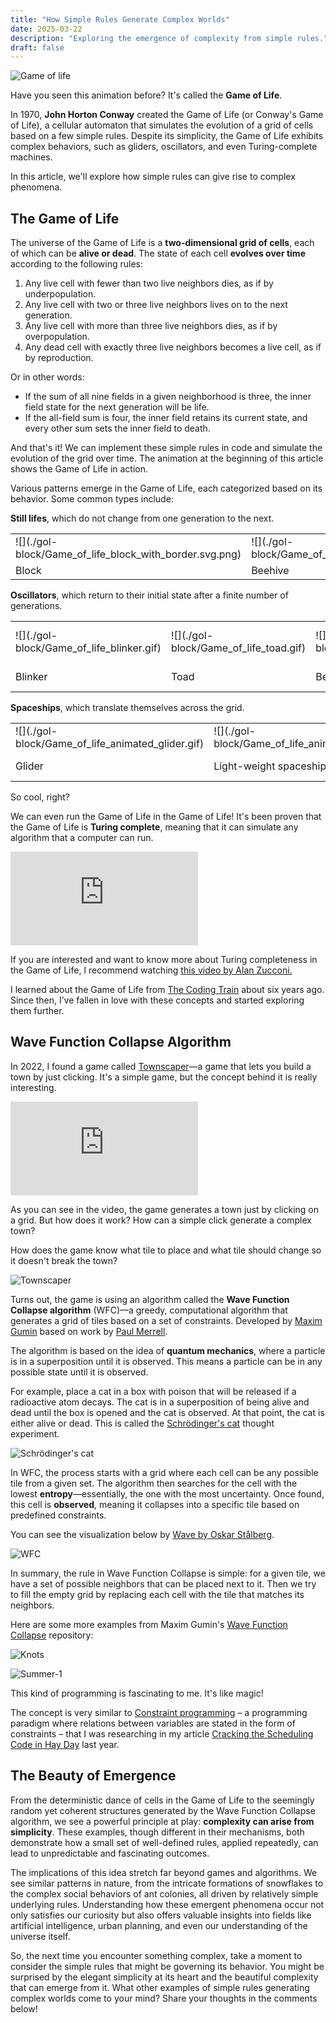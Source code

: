 ```yaml
---
title: "How Simple Rules Generate Complex Worlds"
date: 2025-03-22
description: "Exploring the emergence of complexity from simple rules."
draft: false
---
```


![Game of life](./gol.gif)

Have you seen this animation before? It's called the **Game of Life**.

In 1970, **John Horton Conway** created the Game of Life (or Conway's Game of Life), a cellular automaton that simulates the evolution of a grid of cells based on a few simple rules. Despite its simplicity, the Game of Life exhibits complex behaviors, such as gliders, oscillators, and even Turing-complete machines.

In this article, we'll explore how simple rules can give rise to complex phenomena.

## The Game of Life

The universe of the Game of Life is a **two-dimensional grid of cells**, each of which can be **alive or dead**. The state of each cell **evolves over time** according to the following rules:

1. Any live cell with fewer than two live neighbors dies, as if by underpopulation.
2. Any live cell with two or three live neighbors lives on to the next generation.
3. Any live cell with more than three live neighbors dies, as if by overpopulation.
4. Any dead cell with exactly three live neighbors becomes a live cell, as if by reproduction.

Or in other words:

- If the sum of all nine fields in a given neighborhood is three, the inner field state for the next generation will be life.
- If the all-field sum is four, the inner field retains its current state, and every other sum sets the inner field to death.

And that's it! We can implement these simple rules in code and simulate the evolution of the grid over time. The animation at the beginning of this article shows the Game of Life in action.

Various patterns emerge in the Game of Life, each categorized based on its behavior. Some common types include:

**Still lifes**, which do not change from one generation to the next.

<table class="prose-tr:border-none prose-img:m-0 prose-td:text-center">
  <tr>
    <td>![](./gol-block/Game_of_life_block_with_border.svg.png)</td>
    <td>![](./gol-block/Game_of_life_beehive.svg.png)</td>
    <td>![](./gol-block/Game_of_life_loaf.svg.png)</td>
    <td>![](./gol-block/Game_of_life_boat.svg.png)</td>
    <td>![](./gol-block/Game_of_life_flower.svg.png)</td>
  </tr>
  <tr>
    <td>Block</td>
    <td>Beehive</td>
    <td>Loaf</td>
    <td>Boat</td>
    <td>Tub</td>
  </tr>
</table>

**Oscillators**, which return to their initial state after a finite number of generations.

<table class="prose-tr:border-none prose-img:m-0 prose-td:text-center">
  <tr>
    <td>![](./gol-block/Game_of_life_blinker.gif)</td>
    <td>![](./gol-block/Game_of_life_toad.gif)</td>
    <td>![](./gol-block/Game_of_life_beacon.gif)</td>
    <td>![](./gol-block/Game_of_life_pulsar.gif)</td>
    <td>![](./gol-block/I-Column.gif)</td>
  </tr>
  <tr>
    <td>Blinker</td>
    <td>Toad</td>
    <td>Beacon</td>
    <td>Pulsar</td>
    <td>Penta-decathlon</td>
  </tr>
</table>

**Spaceships**, which translate themselves across the grid.

<table class="prose-tr:border-none prose-img:m-0 prose-td:text-center">
  <tr>
    <td>![](./gol-block/Game_of_life_animated_glider.gif)</td>
    <td>![](./gol-block/Game_of_life_animated_LWSS.gif)</td>
    <td>![](./gol-block/Animated_Mwss.gif)</td>
    <td>![](./gol-block/Animated_Hwss.gif)</td>
  </tr>
  <tr>
    <td>Glider</td>
    <td>Light-weight spaceship (LWSS)</td>
    <td>Middle-weight spaceship (MWSS)</td>
    <td>Heavy-weight spaceship (HWSS)</td>
  </tr>
</table>

So cool, right?

We can even run the Game of Life in the Game of Life! It's been proven that the Game of Life is **Turing complete**, meaning that it can simulate any algorithm that a computer can run.

<iframe
  class="w-full aspect-video"
  src="https://www.youtube.com/embed/xP5-iIeKXE8?si=L7L213HWpasV9e8X"
  title="YouTube video player"
  frameborder="0"
  allow="accelerometer; autoplay; clipboard-write; encrypted-media; gyroscope; picture-in-picture; web-share"
  referrerpolicy="strict-origin-when-cross-origin"
  allowfullscreen
  loading="lazy"
></iframe>

If you are interested and want to know more about Turing completeness in the Game of Life, I recommend watching [this video by Alan Zucconi.](https://youtu.be/Kk2MH9O4pXY?si=5HzphfDG0ZLY-A8b)

I learned about the Game of Life from [The Coding Train](https://youtu.be/FWSR_7kZuYg?si=tkyfWgT1C1k3kJNZ) about six years ago. Since then, I’ve fallen in love with these concepts and started exploring them further.

## Wave Function Collapse Algorithm

In 2022, I found a game called [Townscaper](https://www.townscapergame.com/)—a game that lets you build a town by just clicking. It's a simple game, but the concept behind it is really interesting.

<iframe
  class="w-full aspect-video"
  src="https://www.youtube.com/embed/QtVkteAS15M?si=QMQkzdjeCkJATwOA"
  title="YouTube video player"
  frameborder="0"
  allow="accelerometer; autoplay; clipboard-write; encrypted-media; gyroscope; picture-in-picture; web-share"
  referrerpolicy="strict-origin-when-cross-origin"
  allowfullscreen
  loading="lazy"
></iframe>

As you can see in the video, the game generates a town just by clicking on a grid. But how does it work? How can a simple click generate a complex town?

How does the game know what tile to place and what tile should change so it doesn't break the town?

![Townscaper](./townscaper.gif)

Turns out, the game is using an algorithm called the **Wave Function Collapse algorithm** (WFC)—a greedy, computational algorithm that generates a grid of tiles based on a set of constraints. Developed by [Maxim Gumin](https://github.com/mxgmn) based on work by [Paul Merrell](https://paulmerrell.org/model-synthesis/).

The algorithm is based on the idea of **quantum mechanics**, where a particle is in a superposition until it is observed. This means a particle can be in any possible state until it is observed.

For example, place a cat in a box with poison that will be released if a radioactive atom decays. The cat is in a superposition of being alive and dead until the box is opened and the cat is observed. At that point, the cat is either alive or dead. This is called the [Schrödinger's cat](https://en.wikipedia.org/wiki/Schr%C3%B6dinger%27s_cat) thought experiment.

![Schrödinger's cat](./Schrodingers_cat.webp)

In WFC, the process starts with a grid where each cell can be any possible tile from a given set. The algorithm then searches for the cell with the lowest **entropy**—essentially, the one with the most uncertainty. Once found, this cell is **observed**, meaning it collapses into a specific tile based on predefined constraints.

You can see the visualization below by [Wave by Oskar Stålberg](https://oskarstalberg.com/game/wave/wave.html).

![WFC](./wfc.gif)

In summary, the rule in Wave Function Collapse is simple: for a given tile, we have a set of possible neighbors that can be placed next to it. Then we try to fill the empty grid by replacing each cell with the tile that matches its neighbors.

Here are some more examples from Maxim Gumin's [Wave Function Collapse](https://github.com/mxgmn/WaveFunctionCollapse) repository:

![Knots](./knots.png)

![Summer-1](./summer-1.webp)

This kind of programming is fascinating to me. It's like magic!

The concept is very similar to [Constraint programming](https://en.wikipedia.org/wiki/Constraint_programming) – a programming paradigm where relations between variables are stated in the form of constraints – that I was researching in my article [Cracking the Scheduling Code in Hay Day](/blog/hayday-game-schedule) last year.

## The Beauty of Emergence

From the deterministic dance of cells in the Game of Life to the seemingly random yet coherent structures generated by the Wave Function Collapse algorithm, we see a powerful principle at play: **complexity can arise from simplicity**. These examples, though different in their mechanisms, both demonstrate how a small set of well-defined rules, applied repeatedly, can lead to unpredictable and fascinating outcomes.

The implications of this idea stretch far beyond games and algorithms. We see similar patterns in nature, from the intricate formations of snowflakes to the complex social behaviors of ant colonies, all driven by relatively simple underlying rules. Understanding how these emergent phenomena occur not only satisfies our curiosity but also offers valuable insights into fields like artificial intelligence, urban planning, and even our understanding of the universe itself.

So, the next time you encounter something complex, take a moment to consider the simple rules that might be governing its behavior. You might be surprised by the elegant simplicity at its heart and the beautiful complexity that can emerge from it. What other examples of simple rules generating complex worlds come to your mind? Share your thoughts in the comments below!